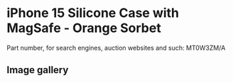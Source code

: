 
# iPhone 15 Silicone Case with MagSafe - Orange Sorbet

Part number, for search engines, auction websites and such: MT0W3ZM/A

## Image gallery

<div style={{ width: "768px" }}>
  <GalleryComponent
    images={[
      {
        original: "/everysource/MT0W3.webp",
        thumbnail: "/everypreview/MT0W3.webp",
      },
      {
        original: "/everysource/MT0W3_AV1.webp",
        thumbnail: "/everypreview/MT0W3_AV1.webp",
      },
      {
        original: "/everysource/MT0W3_AV2.webp",
        thumbnail: "/everypreview/MT0W3_AV2.webp",
      },
      {
        original: "/everysource/MT0W3_AV3.webp",
        thumbnail: "/everypreview/MT0W3_AV3.webp",
      },
      {
        original: "/everysource/MT0W3_AV4.webp",
        thumbnail: "/everypreview/MT0W3_AV4.webp",
      },
      {
        original: "/everysource/MT0W3_AV5.webp",
        thumbnail: "/everypreview/MT0W3_AV5.webp",
      },
      {
        original: "/everysource/MT0W3_AV6.webp",
        thumbnail: "/everypreview/MT0W3_AV6.webp",
      }
    ]}
  />
</div>